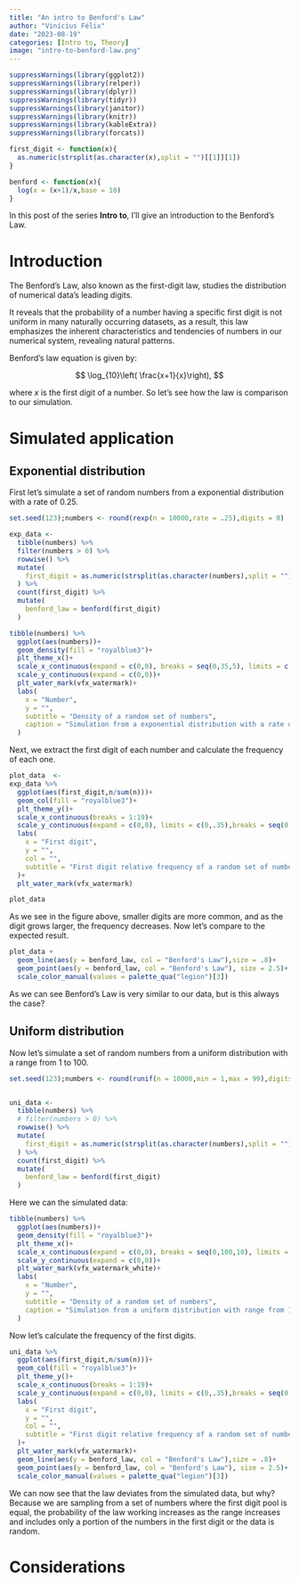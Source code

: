 ```yaml
---
title: "An intro to Benford's Law"
author: "Vinícius Félix"
date: "2023-08-19"
categories: [Intro to, Theory]
image: "intro-to-benford-law.png"
---
```


```r
suppressWarnings(library(ggplot2))
suppressWarnings(library(relper))
suppressWarnings(library(dplyr))
suppressWarnings(library(tidyr))
suppressWarnings(library(janitor))
suppressWarnings(library(knitr))
suppressWarnings(library(kableExtra))
suppressWarnings(library(forcats))

first_digit <- function(x){
  as.numeric(strsplit(as.character(x),split = "")[[1]][1])
}

benford <- function(x){
  log(x = (x+1)/x,base = 10)
}
```

In this post of the series **Intro to**, I'll give an introduction to the Benford's Law.

# Introduction

The Benford's Law, also known as the first-digit law, studies the distribution of numerical data's leading digits.

It reveals that the probability of a number having a specific first digit is not uniform in many naturally occurring datasets, as a result, this law emphasizes the inherent characteristics and tendencies of numbers in our numerical system, revealing natural patterns.

Benford's law equation is given by:

$$
\log_{10}\left( \frac{x+1}{x}\right),
$$

where $x$ is the first digit of a number. So let's see how the law is comparison to our simulation.

# Simulated application

## Exponential distribution

First let's simulate a set of random numbers from a exponential distribution with a rate of 0.25.

```r

set.seed(123);numbers <- round(rexp(n = 10000,rate = .25),digits = 0)

exp_data <-
  tibble(numbers) %>% 
  filter(numbers > 0) %>% 
  rowwise() %>% 
  mutate(
    first_digit = as.numeric(strsplit(as.character(numbers),split = "")[[1]][1])
  ) %>% 
  count(first_digit) %>% 
  mutate(
    benford_law = benford(first_digit)
  )

```

```r

tibble(numbers) %>% 
  ggplot(aes(numbers))+
  geom_density(fill = "royalblue3")+
  plt_theme_x()+
  scale_x_continuous(expand = c(0,0), breaks = seq(0,35,5), limits = c(0,25))+
  scale_y_continuous(expand = c(0,0))+
  plt_water_mark(vfx_watermark)+
  labs(
    x = "Number",
    y = "",
    subtitle = "Density of a random set of numbers",
    caption = "Simulation from a exponential distribution with a rate of 0.25."
  )
```

Next, we extract the first digit of each number and calculate the frequency of each one.

```r
plot_data  <-
exp_data %>% 
  ggplot(aes(first_digit,n/sum(n)))+
  geom_col(fill = "royalblue3")+
  plt_theme_y()+
  scale_x_continuous(breaks = 1:19)+
  scale_y_continuous(expand = c(0,0), limits = c(0,.35),breaks = seq(0,.35,.05))+
  labs(
    x = "First digit",
    y = "",
    col = "",
    subtitle = "First digit relative frequency of a random set of numbers"
  )+
  plt_water_mark(vfx_watermark)

plot_data
```

As we see in the figure above, smaller digits are more common, and as the digit grows larger, the frequency decreases. Now let's compare to the expected result.

```r

plot_data +
  geom_line(aes(y = benford_law, col = "Benford's Law"),size = .8)+
  geom_point(aes(y = benford_law, col = "Benford's Law"), size = 2.5)+
  scale_color_manual(values = palette_qua("legion")[3])

```

As we can see Benford's Law is very similar to our data, but is this always the case?

## Uniform distribution

Now let's simulate a set of random numbers from a uniform distribution with a range from 1 to 100.

```r

set.seed(123);numbers <- round(runif(n = 10000,min = 1,max = 99),digits = 0)


uni_data <-
  tibble(numbers) %>% 
  # filter(numbers > 0) %>% 
  rowwise() %>% 
  mutate(
    first_digit = as.numeric(strsplit(as.character(numbers),split = "")[[1]][1])
  ) %>% 
  count(first_digit) %>% 
  mutate(
    benford_law = benford(first_digit)
  )
```

Here we can the simulated data:

```r

tibble(numbers) %>% 
  ggplot(aes(numbers))+
  geom_density(fill = "royalblue3")+
  plt_theme_x()+
  scale_x_continuous(expand = c(0,0), breaks = seq(0,100,10), limits = c(0,100))+
  scale_y_continuous(expand = c(0,0))+
  plt_water_mark(vfx_watermark_white)+
  labs(
    x = "Number",
    y = "",
    subtitle = "Density of a random set of numbers",
    caption = "Simulation from a uniform distribution with range from 1 to 100."
  )
```

Now let's calculate the frequency of the first digits.

```r
uni_data %>% 
  ggplot(aes(first_digit,n/sum(n)))+
  geom_col(fill = "royalblue3")+
  plt_theme_y()+
  scale_x_continuous(breaks = 1:19)+
  scale_y_continuous(expand = c(0,0), limits = c(0,.35),breaks = seq(0,.35,.05))+
  labs(
    x = "First digit",
    y = "",
    col = "",
    subtitle = "First digit relative frequency of a random set of numbers"
  )+
  plt_water_mark(vfx_watermark)+
  geom_line(aes(y = benford_law, col = "Benford's Law"),size = .8)+
  geom_point(aes(y = benford_law, col = "Benford's Law"), size = 2.5)+
  scale_color_manual(values = palette_qua("legion")[3])

```

We can now see that the law deviates from the simulated data, but why? Because we are sampling from a set of numbers where the first digit pool is equal, the probability of the law working increases as the range increases and includes only a portion of the numbers in the first digit or the data is random.

# Considerations
